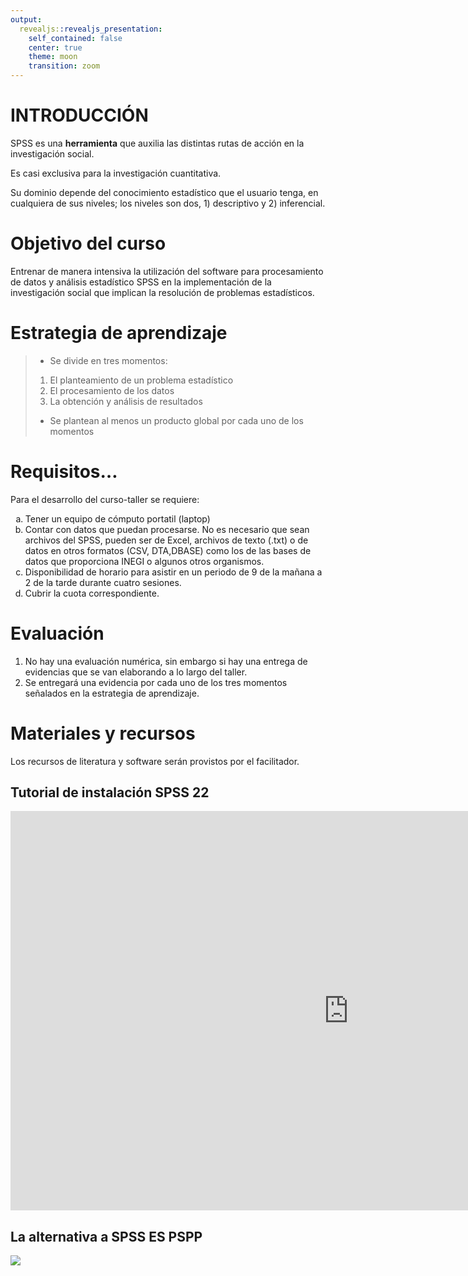 ```yaml
---
output:
  revealjs::revealjs_presentation:
    self_contained: false
    center: true
    theme: moon
    transition: zoom
---
```


# {data-background="ENC.jpg"}


# INTRODUCCIÓN {data-background="fd.jpg"}

SPSS es una **herramienta** que auxilia las distintas rutas de acción en la investigación social.

Es casi exclusiva para la investigación cuantitativa.

Su dominio depende del conocimiento estadístico que el usuario tenga, en cualquiera de sus niveles; los niveles son dos, 1) descriptivo y 2) inferencial.

# Objetivo del curso {data-background="fd.jpg"}

Entrenar de manera intensiva la utilización del software para procesamiento de datos y análisis estadístico SPSS en  la implementación de la  investigación social que implican la resolución de problemas estadísticos. 

# Estrategia de aprendizaje {data-background="fd.jpg"}

>* Se divide en tres momentos:
1. El planteamiento de un problema estadístico
2. El procesamiento de los datos
3. La obtención y análisis de resultados
>* Se plantean al menos un producto global por cada uno de los momentos
 
# Requisitos... {data-background="fd.jpg"}

 Para el desarrollo del curso-taller se requiere:
 
a.	Tener un equipo de cómputo portatil (laptop)
b.	Contar con datos que puedan procesarse. No es necesario que sean archivos del SPSS, pueden ser de Excel, archivos de texto (.txt) o de datos en otros formatos (CSV, DTA,DBASE) como los de las bases de datos que proporciona INEGI o algunos otros organismos.
c.	Disponibilidad de horario para asistir en un periodo de 9 de la mañana a 2 de la tarde durante cuatro sesiones.
d.	Cubrir la cuota correspondiente.

# Evaluación {data-background="fd.jpg"}

1. No hay una evaluación numérica, sin embargo si hay una entrega de evidencias que se van elaborando a lo largo del taller.
2. Se entregará una evidencia por cada uno de los tres momentos señalados en la estrategia de aprendizaje.

# Materiales y recursos {data-background="fd.jpg"}

Los recursos de literatura y software serán provistos por el facilitador.



## Tutorial de instalación SPSS 22 

<iframe width="1081" height="639" src="https://www.youtube.com/embed/PQIF-3h3qMU" frameborder="0" allow="accelerometer; autoplay; encrypted-media; gyroscope; picture-in-picture" allowfullscreen></iframe>

## La alternativa a **SPSS** ES **PSPP**

[![](pspp.png)](https://www.gnu.org/software/pspp/get.html)

